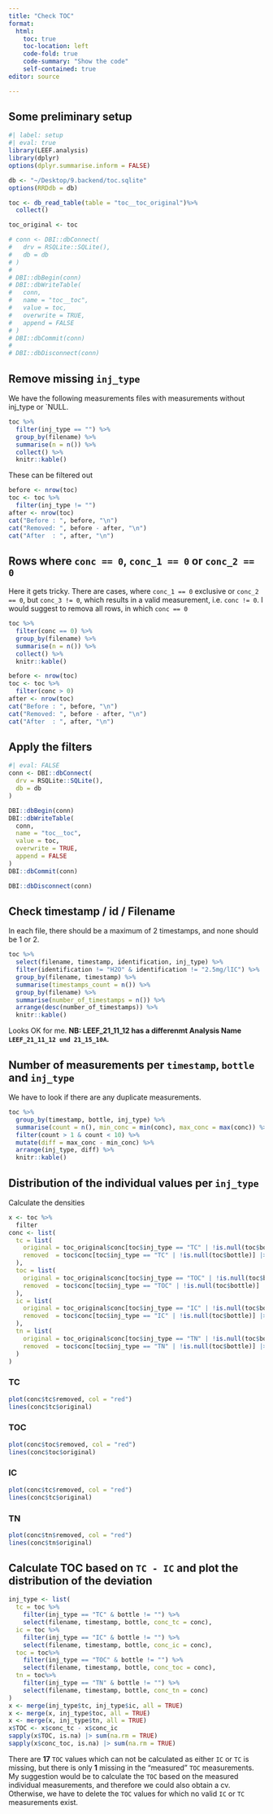 ```yaml
---
title: "Check TOC"
format: 
  html:
    toc: true
    toc-location: left
    code-fold: true
    code-summary: "Show the code"
    self-contained: true
editor: source

---
```


## Some preliminary setup

```r
#| label: setup
#| eval: true
library(LEEF.analysis)
library(dplyr)
options(dplyr.summarise.inform = FALSE)

db <- "~/Desktop/9.backend/toc.sqlite"
options(RRDdb = db)

toc <- db_read_table(table = "toc__toc_original")%>%
  collect()

toc_original <- toc

# conn <- DBI::dbConnect(
#   drv = RSQLite::SQLite(),
#   db = db
# )
# 
# DBI::dbBegin(conn)
# DBI::dbWriteTable(
#   conn,
#   name = "toc__toc",
#   value = toc,
#   overwrite = TRUE,
#   append = FALSE
# )
# DBI::dbCommit(conn)
# 
# DBI::dbDisconnect(conn)
```

## Remove missing `inj_type`

We have the following measurements files with measurements without inj_type or `NULL.

```r
toc %>%
  filter(inj_type == "") %>%
  group_by(filename) %>%
  summarise(n = n()) %>% 
  collect() %>%
  knitr::kable()
```

These can be filtered out

```r
before <- nrow(toc)
toc <- toc %>%
  filter(inj_type != "")
after <- nrow(toc)
cat("Before : ", before, "\n")
cat("Removed: ", before - after, "\n")
cat("After  : ", after, "\n")
```

## Rows where `conc == 0`, `conc_1 == 0` or `conc_2 == 0`

Here it gets tricky. There are cases, where `conc_1 == 0` exclusive or `conc_2 == 0`, but `conc_3 != 0`, which results in a valid measurement, i.e. `conc != 0`. I would suggest to remova all rows, in which `conc == 0`

```r
toc %>%
  filter(conc == 0) %>%
  group_by(filename) %>%
  summarise(n = n()) %>% 
  collect() %>%
  knitr::kable()
```

```r
before <- nrow(toc)
toc <- toc %>%
  filter(conc > 0)
after <- nrow(toc)
cat("Before : ", before, "\n")
cat("Removed: ", before - after, "\n")
cat("After  : ", after, "\n")
```

## Apply the filters

```r
#| eval: FALSE
conn <- DBI::dbConnect(
  drv = RSQLite::SQLite(),
  db = db
)

DBI::dbBegin(conn)
DBI::dbWriteTable(
  conn,
  name = "toc__toc",
  value = toc,
  overwrite = TRUE,
  append = FALSE
)
DBI::dbCommit(conn)

DBI::dbDisconnect(conn)
```

## Check timestamp / id / Filename

In each file, there should be a maximum of 2 timestamps, and none should be 1 or 2.

```r
toc %>%
  select(filename, timestamp, identification, inj_type) %>%
  filter(identification != "H2O" & identification != "2.5mg/lIC") %>%
  group_by(filename, timestamp) %>%
  summarise(timestamps_count = n()) %>%
  group_by(filename) %>%
  summarise(number_of_timestamps = n()) %>%
  arrange(desc(number_of_timestamps)) %>%
  knitr::kable()
```

Looks OK for me. **NB: LEEF_21_11_12 has a differenmt Analysis Name `LEEF_21_11_12 und 21_15_10A`.**

## Number of measurements per `timestamp`, `bottle` and `inj_type`

We have to look if there are any duplicate measurements. 

```r
toc %>%
  group_by(timestamp, bottle, inj_type) %>%
  summarise(count = n(), min_conc = min(conc), max_conc = max(conc)) %>%
  filter(count > 1 & count < 10) %>%  
  mutate(diff = max_conc - min_conc) %>%
  arrange(inj_type, diff) %>%
  knitr::kable()
```




## Distribution of the individual values per `inj_type`
Calculate the densities
```r
x <- toc %>%
  filter
conc <- list(
  tc = list(
    original = toc_original$conc[toc$inj_type == "TC" | !is.null(toc$bottle)] |> density(bw = 0.1, na.rm = TRUE),
    removed  = toc$conc[toc$inj_type == "TC" | !is.null(toc$bottle)] |> density(bw = 0.1)
  ),
  toc = list(
    original = toc_original$conc[toc$inj_type == "TOC" | !is.null(toc$bottle)] |> density(bw = 0.1, na.rm = TRUE),
    removed  = toc$conc[toc$inj_type == "TOC" | !is.null(toc$bottle)] |> density(bw = 0.1)
  ),
  ic = list(
    original = toc_original$conc[toc$inj_type == "IC" | !is.null(toc$bottle)] |> density(bw = 0.1, na.rm = TRUE),
    removed  = toc$conc[toc$inj_type == "IC" | !is.null(toc$bottle)] |> density(bw = 0.1)
  ),  
  tn = list(
    original = toc_original$conc[toc$inj_type == "TN" | !is.null(toc$bottle)] |> density(bw = 0.1, na.rm = TRUE),
    removed  = toc$conc[toc$inj_type == "TN" | !is.null(toc$bottle)] |> density(bw = 0.1)
  )
)
```

### TC

```r
plot(conc$tc$removed, col = "red")
lines(conc$tc$original)
```

### TOC

```r
plot(conc$toc$removed, col = "red")
lines(conc$toc$original)
```

### IC

```r
plot(conc$tc$removed, col = "red")
lines(conc$tc$original)
```

### TN

```r
plot(conc$tn$removed, col = "red")
lines(conc$tn$original)
```



## Calculate TOC based on `TC - IC` and plot the distribution of the deviation

```r
inj_type <- list(
  tc = toc %>%
    filter(inj_type == "TC" & bottle != "") %>%
    select(filename, timestamp, bottle, conc_tc = conc),
  ic = toc %>%
    filter(inj_type == "IC" & bottle != "") %>%
    select(filename, timestamp, bottle, conc_ic = conc),
  toc = toc%>%
    filter(inj_type == "TOC" & bottle != "") %>%
    select(filename, timestamp, bottle, conc_toc = conc),
  tn = toc%>%
    filter(inj_type == "TN" & bottle != "") %>%
    select(filename, timestamp, bottle, conc_tn = conc)
)
x <- merge(inj_type$tc, inj_type$ic, all = TRUE)
x <- merge(x, inj_type$toc, all = TRUE)
x <- merge(x, inj_type$tn, all = TRUE)
x$TOC <- x$conc_tc - x$conc_ic
sapply(x$TOC, is.na) |> sum(na.rm = TRUE)
sapply(x$conc_toc, is.na) |> sum(na.rm = TRUE)
```
There are **17** `TOC` values which can not be calculated as either `IC` or `TC` is missing, but there is only **1** missing in the "measured" `TOC` measurements.
My suggestion would be to calculate the `TOC` based on the measured individual measurements, and therefore we could also obtain a cv. Otherwise, we have to delete the `TOC` values for which no valid `IC` or `TC` measurements exist.

